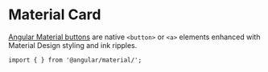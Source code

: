 
<Meta title="Card/Overview" />

# Material Card

[Angular Material buttons](https://material.angular.io/components/button/api) are native `<button>` or `<a>` elements enhanced with Material Design styling and ink ripples. <br />

`import { } from '@angular/material/';`

```

```

